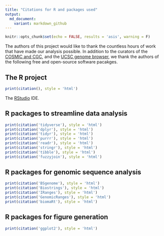 ```yaml
---
title: "Citations for R and packages used"
output: 
  md_document:
    variant: markdown_github
---
```


```r
knitr::opts_chunk$set(echo = FALSE, results = 'asis', warning = F)
```

The authors of this project would like to thank the countless hours of work that have made our analysis possible. In addition to the curators of the [COSMIC and CGC](https://doi.org/10.1093/nar/gkw1121), and the [UCSC genome browser](https://genome.ucsc.edu), we thank the authors of the following free and open-source software pacakges.


## The R project

```r
print(citation(), style = 'html')
```

The [RStudio](https://www.rstudio.com) IDE.  


## R packages to streamline data analysis

```r
print(citation('tidyverse'), style = 'html')
print(citation('dplyr'), style = 'html')
print(citation('tidyr'), style = 'html')
print(citation('purrr'), style = 'html')
print(citation('readr'), style = 'html')
print(citation('stringr'), style = 'html')
print(citation('tibble'), style = 'html')
print(citation('fuzzyjoin'), style = 'html')
```


## R packages for genomic sequence analysis

```r
print(citation('BSgenome'), style = 'html')
print(citation('Biostrings'), style = 'html')
print(citation('IRanges'), style = 'html')
print(citation('GenomicRanges'), style = 'html')
print(citation('biomaRt'), style = 'html')
```


## R packages for figure generation

```r
print(citation('ggplot2'), style = 'html')
```

